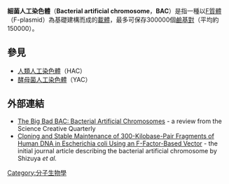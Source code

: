 '''細菌人工染色體'''（'''Bacterial artificial chromosome'''，'''BAC'''）是指一種以[[F質體|F質體]]（F-plasmid）為基礎建構而成的[[載體|載體]]，最多可保存300000個[[鹼基對|鹼基對]]（平均約150000）。

==參見==
*[[人類人工染色體|人類人工染色體]]（HAC）
*[[酵母菌人工染色體|酵母菌人工染色體]]（YAC）

==外部連結==
*[http://www.scq.ubc.ca/?p=266 The Big Bad BAC: Bacterial Artificial Chromosomes] {{Wayback|url=http://www.scq.ubc.ca/?p=266 |date=20071119144646 }} - a review from the Science Creative Quarterly
* [http://www.pnas.org/cgi/reprint/89/18/8794.pdf Cloning and Stable Maintenance of 300-Kilobase-Pair Fragments of Human DNA in Escherichia coli Using an F-Factor-Based Vector] {{Wayback|url=http://www.pnas.org/cgi/reprint/89/18/8794.pdf |date=20071001043553 }} - the initial journal article describing the bacterial artificial chromosome by Shizuya ''et al.''

{{nucleic acids}}
{{biotech-stub}}
[[Category:分子生物學|Category:分子生物學]]